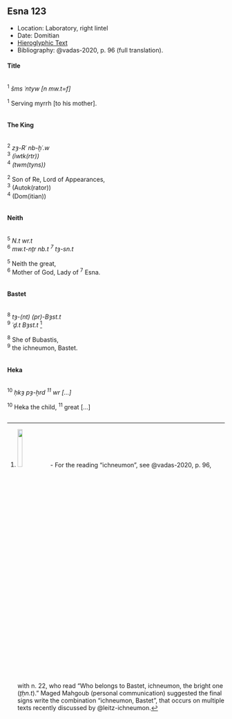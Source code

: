 ## Esna 123 {-}  
  
- Location: Laboratory, right lintel  
- Date: Domitian  
- [Hieroglyphic Text](https://www.ifao.egnet.net/uploads/publications/enligne/Temples-Esna002.pdf#page=303){target="_blank"}  
- Bibliography: @vadas-2020, p. 96 (full translation).    
    
<style>  
  .col2 {  
    columns: 2 300px;         /* number of columns and width in pixels*/  
    -webkit-columns: 2 300px; /* chrome, safari */  
    -moz-columns: 2 300px;    /* firefox */  
    -webkit-column-break-inside: avoid;  
    -page-break-inside: avoid;  
    -break-inside: avoid;  
  }  
  
</style>  
  
#### Title {-}  
  
<div class="col2">  
  
^1^ *šms ʿntyw [n mw.t=f]  *  
  
^1^ Serving myrrh [to his mother].  
  
</div>  
  
#### The King {-}  
  
<div class="col2">  
  
^2^ *zȝ-Rʿ nb-ḫʿ.w  *  
^3^ *(ỉwtk(rtr)) *  
^4^ *(twm(tyns)) *  
  
^2^ Son of Re, Lord of Appearances,  
^3^ (Autok(rator))  
^4^ (Dom(itian))  
  
  
</div>  
  
#### Neith  {-}  
  
  
<div class="col2">  
  
^5^ *N.t wr.t   *  
^6^ *mw.t-nṯr nb.t ^7^ tȝ-sn.t  *  
  
^5^ Neith the great,  
^6^ Mother of God, Lady of ^7^ Esna.  
  
</div>  
  
#### Bastet {-}  
  
<div class="col2">  
  
^8^ *tȝ-(nt) (pr)-Bȝst.t *  
^9^ *ʿḏ.t Bȝst.t * [^fn123-1]  
  
^8^ She of Bubastis,  
^9^ the ichneumon, Bastet.  
  
</div>  
  
[^fn123-1]: ![](images/123_1.png){width=15%} - For the reading "ichneumon", see @vadas-2020, p. 96, with n. 22, who read "Who belongs to Bastet, ichneumon, the bright one (*ṯḥn.t*)." Maged Mahgoub (personal communication) suggested the final signs write the combination "ichneumon, Bastet", that occurs on multiple texts recently discussed by @leitz-ichneumon.
  
#### Heka {-}  
  
<div class="col2">  
  
^10^ *ḥkȝ pȝ-ẖrd ^11^ wr [...]  *  
  
^10^ Heka the child, ^11^ great [...]  
  
</div>  

